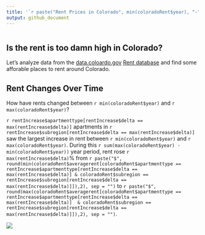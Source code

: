 ```yaml
---
title: '`r paste("Rent Prices in Colorado", min(coloradoRent$year), "-", max(coloradoRent$year), sep = " ")`'
output: github_document
---
```

```r
```

## Is the rent is too damn high in Colorado?

Let's analyze data from the [data.coloardo.gov](https://data.colorado.gov/) [Rent database](https://data.colorado.gov/Housing/Rents-by-Type-of-Apartment-in-Colorado/cmr9-ue2w)
and find some afforable places to rent around Colorado.

## Rent Changes Over Time
How have rents changed between `r min(coloradoRent$year)` and 
`r max(coloradoRent$year)`?

`r rentIncrease$apartmenttype[rentIncrease$delta == max(rentIncrease$delta)]`
apartments in
`r rentIncrease$subregion[rentIncrease$delta == max(rentIncrease$delta)]` saw
the largest increase in rent between `r min(coloradoRent$year)` and 
`r max(coloradoRent$year)`. During this 
`r sum(max(coloradoRent$year) - min(coloradoRent$year))` year period, rent rose
`r max(rentIncrease$delta)`% from `r paste("$", round(min(coloradoRent$averagerent[coloradoRent$apartmenttype == rentIncrease$apartmenttype[rentIncrease$delta == max(rentIncrease$delta)] & coloradoRent$subregion == rentIncrease$subregion[rentIncrease$delta == max(rentIncrease$delta)]]),2), sep = "")` to `r paste("$", round(max(coloradoRent$averagerent[coloradoRent$apartmenttype == rentIncrease$apartmenttype[rentIncrease$delta == max(rentIncrease$delta)]  & coloradoRent$subregion == rentIncrease$subregion[rentIncrease$delta == max(rentIncrease$delta)]]),2), sep = "")`.


![](`r paste("images/rentIncrease/", gsub('[^0-9a-z]', '', tolower(rentIncrease$subregion[rentIncrease$delta == max(rentIncrease$delta)])),".png", sep ="")`)
